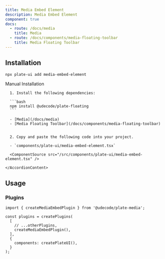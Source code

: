 ```yaml
---
title: Media Embed Element
description: Media Embed Element
component: true
docs:
  - route: /docs/media
    title: Media
  - route: /docs/components/media-floating-toolbar
    title: Media Floating Toolbar
---
```


<ComponentExample src="/src/components/examples/PlaygroundDemo.tsx">
  <PlaygroundDemo id="media" />
</ComponentExample>

## Installation

```bash
npx plate-ui add media-embed-element
```

<Accordion type="single" collapsible>
  <AccordionItem value="manual-installation">
    <AccordionTrigger>Manual Installation</AccordionTrigger>
    <AccordionContent>

      1. Install the following dependencies:

      ```bash
      npm install @udecode/plate-floating
      ```

      - [Media](/docs/media)
      - [Media Floating Toolbar](/docs/components/media-floating-toolbar)


      2. Copy and paste the following code into your project.

      - `components/plate-ui/media-embed-element.tsx`

      <ComponentSource src="/src/components/plate-ui/media-embed-element.tsx" />

    </AccordionContent>

  </AccordionItem>
</Accordion>

## Usage

### Plugins

```tsx
import { createMediaEmbedPlugin } from '@udecode/plate-media';

const plugins = createPlugins(
  [
    // ...otherPlugins,
    createMediaEmbedPlugin(),
  ],
  {
    components: createPlateUI(),
  }
);
```
